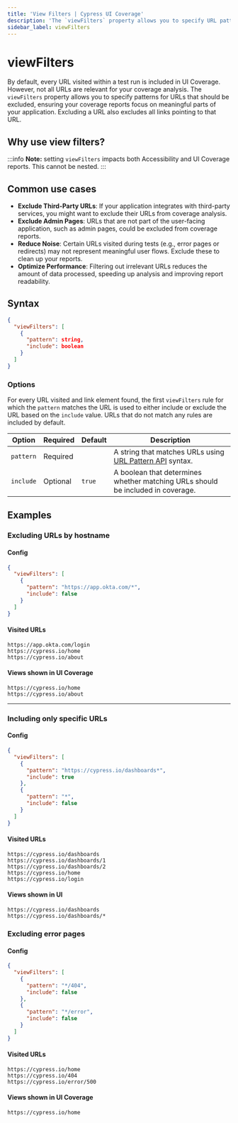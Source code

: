 ```yaml
---
title: 'View Filters | Cypress UI Coverage'
description: 'The `viewFilters` property allows you to specify URL patterns for URLs that should be excluded from UI Coverage.'
sidebar_label: viewFilters
---
```


# viewFilters

<UICovAddon />

By default, every URL visited within a test run is included in UI Coverage. However, not all URLs are relevant for your coverage analysis. The `viewFilters` property allows you to specify patterns for URLs that should be excluded, ensuring your coverage reports focus on meaningful parts of your application. Excluding a URL also excludes all links pointing to that URL.

## Why use view filters?

:::info
**Note:** setting `viewFilters` impacts both Accessibility and UI Coverage reports. This cannot be nested.
:::

## Common use cases

- **Exclude Third-Party URLs**: If your application integrates with third-party services, you might want to exclude their URLs from coverage analysis.
- **Exclude Admin Pages**: URLs that are not part of the user-facing application, such as admin pages, could be excluded from coverage reports.
- **Reduce Noise**: Certain URLs visited during tests (e.g., error pages or redirects) may not represent meaningful user flows. Exclude these to clean up your reports.
- **Optimize Performance**: Filtering out irrelevant URLs reduces the amount of data processed, speeding up analysis and improving report readability.

## Syntax

```json
{
  "viewFilters": [
    {
      "pattern": string,
      "include": boolean
    }
  ]
}
```

### Options

For every URL visited and link element found, the first `viewFilters` rule for which the `pattern` matches the URL is used to either include or exclude the URL based on the `include` value. URLs that do not match any rules are included by default.

| Option    | Required | Default | Description                                                                                                                  |
| --------- | -------- | ------- | ---------------------------------------------------------------------------------------------------------------------------- |
| `pattern` | Required |         | A string that matches URLs using [URL Pattern API](https://developer.mozilla.org/en-US/docs/Web/API/URL_Pattern_API) syntax. |
| `include` | Optional | `true`  | A boolean that determines whether matching URLs should be included in coverage.                                              |

## Examples

### Excluding URLs by hostname

#### Config

```json
{
  "viewFilters": [
    {
      "pattern": "https://app.okta.com/*",
      "include": false
    }
  ]
}
```

#### Visited URLs

```
https://app.okta.com/login
https://cypress.io/home
https://cypress.io/about
```

#### Views shown in UI Coverage

```
https://cypress.io/home
https://cypress.io/about
```

---

### Including only specific URLs

#### Config

```json
{
  "viewFilters": [
    {
      "pattern": "https://cypress.io/dashboards*",
      "include": true
    },
    {
      "pattern": "*",
      "include": false
    }
  ]
}
```

#### Visited URLs

```
https://cypress.io/dashboards
https://cypress.io/dashboards/1
https://cypress.io/dashboards/2
https://cypress.io/home
https://cypress.io/login
```

#### Views shown in UI

```
https://cypress.io/dashboards
https://cypress.io/dashboards/*
```

### Excluding error pages

#### Config

```json
{
  "viewFilters": [
    {
      "pattern": "*/404",
      "include": false
    },
    {
      "pattern": "*/error",
      "include": false
    }
  ]
}
```

#### Visited URLs

```
https://cypress.io/home
https://cypress.io/404
https://cypress.io/error/500
```

#### Views shown in UI Coverage

```
https://cypress.io/home
```
